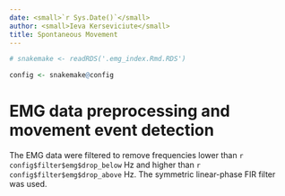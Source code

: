 ```yaml
---
date: <small>`r Sys.Date()`</small>
author: <small>Ieva Kerseviciute</small>
title: Spontaneous Movement
---
```


```r
# snakemake <- readRDS('.emg_index.Rmd.RDS')

config <- snakemake@config

```

# EMG data preprocessing and movement event detection

The EMG data were filtered to remove frequencies lower than `r config$filter$emg$drop_below` Hz
and higher than `r config$filter$emg$drop_above` Hz. The symmetric linear-phase FIR filter was used.
